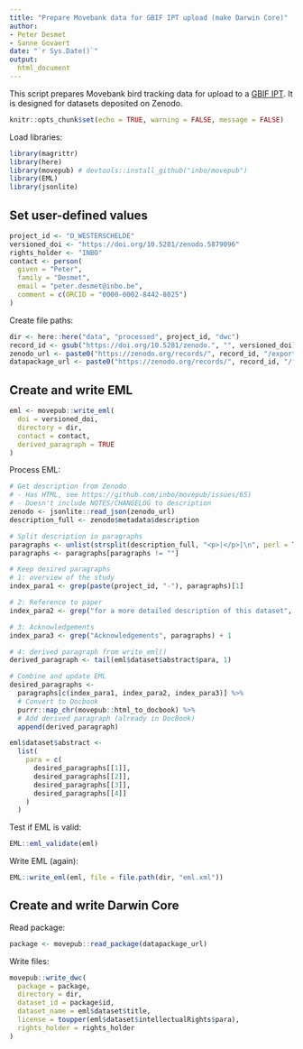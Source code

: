 ```yaml
---
title: "Prepare Movebank data for GBIF IPT upload (make Darwin Core)"
author:
- Peter Desmet
- Sanne Govaert
date: "`r Sys.Date()`"
output:
  html_document
---
```


This script prepares Movebank bird tracking data for upload to a [GBIF IPT](https://gbif.org/ipt). It is designed for datasets deposited on Zenodo.

```r
knitr::opts_chunk$set(echo = TRUE, warning = FALSE, message = FALSE)
```

Load libraries:

```r
library(magrittr)
library(here)
library(movepub) # devtools::install_github("inbo/movepub")
library(EML)
library(jsonlite)
```

## Set user-defined values

```r
project_id <- "O_WESTERSCHELDE"
versioned_doi <- "https://doi.org/10.5281/zenodo.5879096"
rights_holder <- "INBO"
contact <- person(
  given = "Peter",
  family = "Desmet",
  email = "peter.desmet@inbo.be",
  comment = c(ORCID = "0000-0002-8442-8025")
)
```

Create file paths:

```r
dir <- here::here("data", "processed", project_id, "dwc")
record_id <- gsub("https://doi.org/10.5281/zenodo.", "", versioned_doi)
zenodo_url <- paste0("https://zenodo.org/records/", record_id, "/export/json")
datapackage_url <- paste0("https://zenodo.org/records/", record_id, "/files/datapackage.json")
```

## Create and write EML

```r
eml <- movepub::write_eml(
  doi = versioned_doi,
  directory = dir,
  contact = contact,
  derived_paragraph = TRUE
)
```

Process EML:

```r
# Get description from Zenodo
# - Has HTML, see https://github.com/inbo/movepub/issues/65)
# - Doesn't include NOTES/CHANGELOG to description
zenodo <- jsonlite::read_json(zenodo_url)
description_full <- zenodo$metadata$description
```

```r
# Split description in paragraphs
paragraphs <- unlist(strsplit(description_full, "<p>|</p>|\n", perl = TRUE))
paragraphs <- paragraphs[paragraphs != ""]

# Keep desired paragraphs
# 1: overview of the study
index_para1 <- grep(paste(project_id, "-"), paragraphs)[1]

# 2: Reference to paper
index_para2 <- grep("for a more detailed description of this dataset", paragraphs)

# 3: Acknowledgements
index_para3 <- grep("Acknowledgements", paragraphs) + 1

# 4: derived paragraph from write_eml()
derived_paragraph <- tail(eml$dataset$abstract$para, 1)

# Combine and update EML
desired_paragraphs <-
  paragraphs[c(index_para1, index_para2, index_para3)] %>% 
  # Convert to Docbook
  purrr::map_chr(movepub::html_to_docbook) %>% 
  # Add derived paragraph (already in DocBook)
  append(derived_paragraph)

eml$dataset$abstract <- 
  list(
    para = c(
      desired_paragraphs[[1]],
      desired_paragraphs[[2]],
      desired_paragraphs[[3]],
      desired_paragraphs[[4]]
    )
  )
```

Test if EML is valid:

```r
EML::eml_validate(eml)
```

Write EML (again):

```r
EML::write_eml(eml, file = file.path(dir, "eml.xml"))
```

## Create and write Darwin Core

Read package:

```r
package <- movepub::read_package(datapackage_url)
```

Write files:

```r
movepub::write_dwc(
  package = package,
  directory = dir,
  dataset_id = package$id,
  dataset_name = eml$dataset$title,
  license = toupper(eml$dataset$intellectualRights$para),
  rights_holder = rights_holder
)
```
